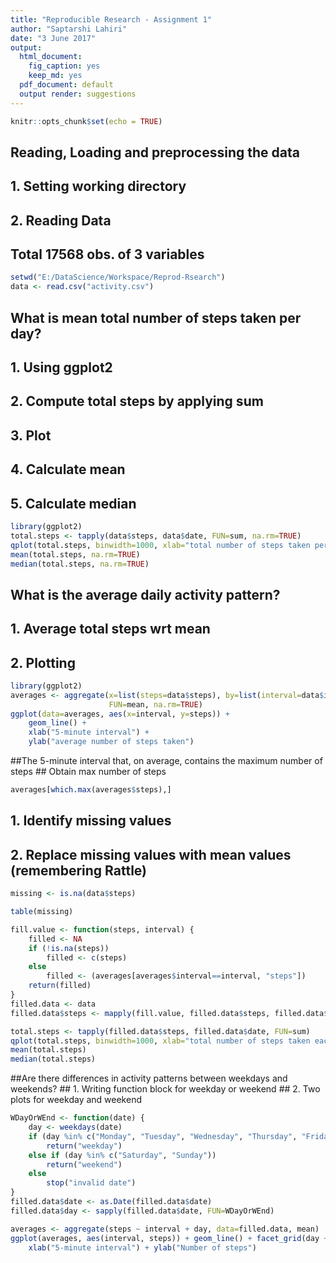 ```yaml
---
title: "Reproducible Research - Assignment 1"
author: "Saptarshi Lahiri"
date: "3 June 2017"
output:
  html_document: 
    fig_caption: yes
    keep_md: yes
  pdf_document: default
  output render: suggestions
---
```


```r
knitr::opts_chunk$set(echo = TRUE)
```

## Reading, Loading and preprocessing the data
## 1. Setting working directory
## 2. Reading Data
## Total 17568 obs. of 3 variables

```r
setwd("E:/DataScience/Workspace/Reprod-Rsearch")
data <- read.csv("activity.csv")

```

## What is mean total number of steps taken per day?
## 1. Using ggplot2
## 2. Compute total steps by applying sum
## 3. Plot
## 4. Calculate mean
## 5. Calculate median

```r
library(ggplot2)
total.steps <- tapply(data$steps, data$date, FUN=sum, na.rm=TRUE)
qplot(total.steps, binwidth=1000, xlab="total number of steps taken per day")
mean(total.steps, na.rm=TRUE)
median(total.steps, na.rm=TRUE)

```
## What is the average daily activity pattern?
## 1. Average total steps wrt mean
## 2. Plotting
```r
library(ggplot2)
averages <- aggregate(x=list(steps=data$steps), by=list(interval=data$interval),
                      FUN=mean, na.rm=TRUE)
ggplot(data=averages, aes(x=interval, y=steps)) +
    geom_line() +
    xlab("5-minute interval") +
    ylab("average number of steps taken")

```
##The 5-minute interval that, on average, contains the maximum number of steps
## Obtain max number of steps
```r
averages[which.max(averages$steps),]

```
## 1. Identify missing values
## 2. Replace missing values with mean values (remembering Rattle)

```r
missing <- is.na(data$steps)

table(missing)

fill.value <- function(steps, interval) {
    filled <- NA
    if (!is.na(steps))
        filled <- c(steps)
    else
        filled <- (averages[averages$interval==interval, "steps"])
    return(filled)
}
filled.data <- data
filled.data$steps <- mapply(fill.value, filled.data$steps, filled.data$interval)

total.steps <- tapply(filled.data$steps, filled.data$date, FUN=sum)
qplot(total.steps, binwidth=1000, xlab="total number of steps taken each day")
mean(total.steps)
median(total.steps)
```

##Are there differences in activity patterns between weekdays and weekends?
## 1. Writing function block for weekday or weekend
## 2. Two plots for weekday and weekend

```r
WDayOrWEnd <- function(date) {
    day <- weekdays(date)
    if (day %in% c("Monday", "Tuesday", "Wednesday", "Thursday", "Friday"))
        return("weekday")
    else if (day %in% c("Saturday", "Sunday"))
        return("weekend")
    else
        stop("invalid date")
}
filled.data$date <- as.Date(filled.data$date)
filled.data$day <- sapply(filled.data$date, FUN=WDayOrWEnd)

averages <- aggregate(steps ~ interval + day, data=filled.data, mean)
ggplot(averages, aes(interval, steps)) + geom_line() + facet_grid(day ~ .) +
    xlab("5-minute interval") + ylab("Number of steps")
```

